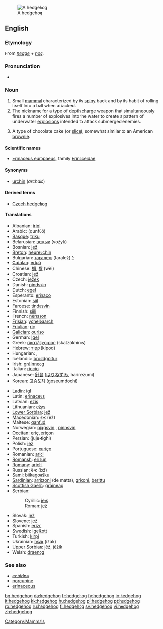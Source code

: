 {{wikipedia}}
[[Image:Igel01.jpg|thumb|A hedgehog]]
==English==

===Etymology===
From ''[[hedge]]'' + ''[[hog]]''.

===Pronunciation===
* {{IPA|/ˈhɛʤhɒg/}}

===Noun===
{{en-noun}}

# Small [[mammal]] characterized by its [[spiny]] back and by its habit of rolling itself into a ball when attacked.
# The nickname for a type of [[depth charge]] weapon that simultaneously fires a number of explosives into the water to create a pattern of underwater [[explosion]]s intended to attack submerged enemies.
# {{Australian English}} A type of chocolate cake (or [[slice]]), somewhat similar to an American [[brownie]].

====Scientific names====
* [[Erinaceus europaeus]], family [[Erinaceidae]]

====Synonyms====
* [[urchin]] (''archaic'')

====Derived terms====
* [[Czech hedgehog]]

====Translations====
{{trans-top|animal}}
* Albanian: [[iriqi]]
* Arabic: {{ARchar|[[قنفذ|قُنْفُذ]]}} (qunfúð) {{m}}
* [[Basque]]: [[triku]]
* Belarusian: [[вожык]] (vožyk) {{m}}
* Bosnian: [[jež]] {{m}}
* [[Breton]]: [[heureuchin]]
* Bulgarian: [[таралеж]] (taralež) [[:bg:таралеж|^]]
* [[Catalan]]: [[eriçó]] {{m}}
* Chinese: [[蝟]], [[猬]] (wèi)
* Croatian: [[jež]] {{m}}
* Czech: [[ježek]] {{m}}
* Danish: [[pindsvin]] {{n}}
* Dutch: [[egel]] {{m}}
* Esperanto: [[erinaco]]
* Estonian: [[siil]]
* Faroese: [[tindasvín]]
* Finnish: [[siili]]
* French: [[hérisson]] {{m}}
* [[Frisian]]: [[ychelbaarch]]
* [[Friulian]]: [[riç]]
* [[Galician]]: [[ourizo]] {{m}}
* German: [[Igel]] {{m}}
* Greek: [[σκατζόχοιρος]] (skatzókhiros)
* Hebrew: [[קפוד]] (kipod)
* Hungarian: {{t|hu|sün}}, {{t|hu|sündisznó}}
* Icelandic: [[broddgöltur]] {{m}}
* Irish: [[gráinneog]]
* Italian: [[riccio]] {{m}}
* Japanese: [[針鼠]] ([[はりねずみ]], harinezumi)
* Korean: [[고슴도치]] (goseumdochi)
{{trans-mid}}
* [[Ladin]]: [[igl]]
* Latin: [[erinaceus]] {{m}}
* Latvian: [[ezis]]
* Lithuanian: [[ežys]]
* [[Lower Sorbian]]: [[jež]]
* [[Macedonian]]: [[еж]] (ež) {{m}}
* Maltese: [[qanfud]]
* Norwegian: [[piggsvin]] {{n}}, [[pinnsvin]] {{n}}
* [[Occitan]]: [[eriç]], [[eriçon]]
* Persian: {{FAchar|[[جوجه‌تیغی]]}} (juje-tighi)
* Polish: [[jeż]] {{m}}
* Portuguese: [[ouriço]] {{m}}
* Romanian: [[arici]]
* [[Romansh]]: [[erizun]]
* [[Romany]]: [[arichi]] {{m}}
* Russian: [[ёж]] (jož) {{m}}
* [[Sami]]: [[biikagoašku]]
* [[Sardinian]]: [[arritzoni]] (de matta), [[grixoni]], [[berittu]]
* [[Scottish Gaelic]]: [[gràineag]]
* Serbian:
*: Cyrillic: [[јеж#Serbian|јеж]] {{m}}
*: Roman: [[jež#Serbian|jež]] {{m}}
* Slovak: [[jež]]
* Slovene: [[jež]] {{m}}
* Spanish: [[erizo]] {{m}}
* Swedish: [[igelkott]] {{c}}
* Turkish: [[kirpi]]
* Ukrainian: [[їжак]] (ižak) {{m}}
* [[Upper Sorbian]]: [[jěž]], [[jěžik]]
* Welsh: [[draenog]]
{{trans-bottom}}

===See also===
* [[echidna]]
* [[porcupine]]
* [[erinaceous]]

[[Category:Mammals]]

[[bg:hedgehog]]
[[da:hedgehog]]
[[fr:hedgehog]]
[[fy:hedgehog]]
[[io:hedgehog]]
[[it:hedgehog]]
[[kk:hedgehog]]
[[hu:hedgehog]]
[[pl:hedgehog]]
[[pt:hedgehog]]
[[ro:hedgehog]]
[[ru:hedgehog]]
[[fi:hedgehog]]
[[sv:hedgehog]]
[[vi:hedgehog]]
[[zh:hedgehog]]